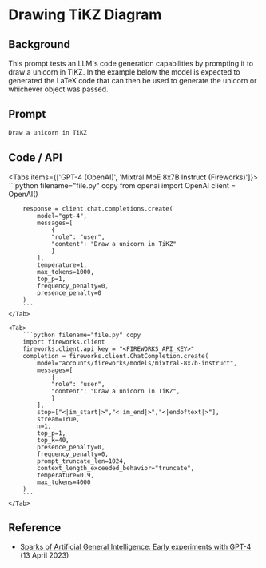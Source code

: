 # Drawing TiKZ Diagram


## Background
This prompt tests an LLM's code generation capabilities by prompting it to draw a unicorn in TiKZ. In the example below the model is expected to generated the LaTeX code that can then be used to generate the unicorn or whichever object was passed. 

## Prompt
```txt filename="prompt.txt" copy
Draw a unicorn in TiKZ
```

## Code / API

<Tabs items={['GPT-4 (OpenAI)', 'Mixtral MoE 8x7B Instruct (Fireworks)']}>
    <Tab>
        ```python filename="file.py" copy
        from openai import OpenAI
        client = OpenAI()

        response = client.chat.completions.create(
            model="gpt-4",
            messages=[
                {
                "role": "user",
                "content": "Draw a unicorn in TiKZ"
                }
            ],
            temperature=1,
            max_tokens=1000,
            top_p=1,
            frequency_penalty=0,
            presence_penalty=0
        )
        ```
    </Tab>

    <Tab>
        ```python filename="file.py" copy
        import fireworks.client
        fireworks.client.api_key = "<FIREWORKS_API_KEY>"
        completion = fireworks.client.ChatCompletion.create(
            model="accounts/fireworks/models/mixtral-8x7b-instruct",
            messages=[
                {
                "role": "user",
                "content": "Draw a unicorn in TiKZ",
                }
            ],
            stop=["<|im_start|>","<|im_end|>","<|endoftext|>"],
            stream=True,
            n=1,
            top_p=1,
            top_k=40,
            presence_penalty=0,
            frequency_penalty=0,
            prompt_truncate_len=1024,
            context_length_exceeded_behavior="truncate",
            temperature=0.9,
            max_tokens=4000
        )
        ```
    </Tab>
</Tabs>


## Reference
- [Sparks of Artificial General Intelligence: Early experiments with GPT-4](https://arxiv.org/abs/2303.12712) (13 April 2023)